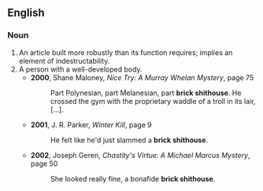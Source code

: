 ==English==
===Noun===
{{en-noun}}
#An article built more robustly than its function requires; implies an element of indestructability.
#A person with a well-developed body.
#*'''2000''', Shane Maloney, ''Nice Try: A Murray Whelan Mystery'', page 75
#*:Part Polynesian, part Melanesian, part '''brick shithouse'''. He crossed the gym with the proprietary waddle of a troll in its lair, […].
#*'''2001''', J. R. Parker, ''Winter Kill'', page 9
#*:He felt like he'd just slammed a '''brick shithouse'''. 
#*'''2002''', Joseph Geren, ''Chastity's Virtue: A Michael Marcus Mystery'', page 50
#*:She looked really fine, a bonafide '''brick shithouse'''.